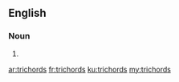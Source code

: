 ==English==

===Noun===
{{head|en}}

# {{plural of|trichord}}

[[ar:trichords]]
[[fr:trichords]]
[[ku:trichords]]
[[my:trichords]]